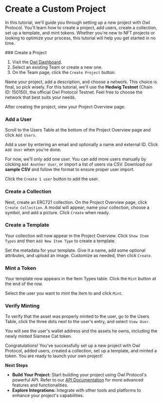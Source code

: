 
# Create a Custom Project

In this tutorial, we'll guide you through setting up a new project with Owl Protocol. You'll learn how to create a project, add users, create a collection, set up a template, and mint tokens. Whether you're new to NFT projects or looking to optimize your process, this tutorial will help you get started in no time.

<Steps>
### Create a Project

1. Visit the [Owl Dashboard](https://dashboard.owlprotocol.xyz/).
2. Select an existing Team or create a new one.
3. On the Team page, click the `Create Project` button.


<Screenshot src={createProject} alt="createProject" />

Name your project, add a description, and choose a network. This choice is final, so pick wisely. For this tutorial, we'll use the **Hedwig Testnet** (Chain ID: 150150), the official Owl Protocol Testnet. Feel free to choose the network that best suits your needs.


<Screenshot src={createProject2} alt="createProject2" />

After creating the project, view your Project Overview page.


<Screenshot src={projectOverview} alt="projectOverview" />

### Add a User

Scroll to the Users Table at the bottom of the Project Overview page and click `Add Users`.

Add a user by entering an email and optionally a name and external ID. Click `Add User` when you're done.


<Screenshot src={addUser} alt="addUser" />

For now, we'll only add one user. You can add more users manually by clicking `Add Another User`, or import a list of users via CSV. Download our **sample CSV** and follow the format to ensure proper user import.

Click the `Create 1 user` button to add the user.


<Screenshot src={confirmAddUser} alt="confirmAddUser" />

### Create a Collection

Next, create an ERC721 collection. On the Project Overview page, click `Create Collection`. A modal will appear; name your collection, choose a symbol, and add a picture. Click `Create` when ready.


<Screenshot src={createCollection} alt="createCollection" />

### Create a Template

Your collection will now appear in the Project Overview. Click `Show Item Types` and then `Add New Item Type` to create a template.


<Screenshot src={viewCollection} alt="viewCollection" />

Set the metadata for your template. Give it a name, add some optional attributes, and upload an image. Customize as needed, then click `Create`.


<Screenshot src={createTemplate} alt="createTemplate" />

### Mint a Token

Your template now appears in the Item Types table. Click the `Mint` button at the end of the row.


<Screenshot src={mintFromTemplate} alt="mintFromTemplate" />

Select the user you want to mint the item to and click `Mint`.


<Screenshot src={mintToUser} alt="mintToUser" />

### Verify Minting

To verify that the asset was properly minted to the user, go to the Users Table, click the three dots next to the user's entry, and select `View User`.


<Screenshot src={viewUser} alt="viewUser" />

You will see the user's wallet address and the assets he owns, including the newly minted Siamese Cat token.


<Screenshot src={userAssets} alt="userAssets" />

</Steps>

Congratulations! You've successfully set up a new project with Owl Protocol, added users, created a collection, set up a template, and minted a token. You are ready to launch your own project!

**Next Steps**

-   **Build Your Project:** Start building your project using Owl Protocol's powerful API. Refer to our [API Documentation](/api-docs/development-environment) for more advanced features and functionalities.
-   **Explore Integrations:** Integrate with other tools and platforms to enhance your project's capabilities.
